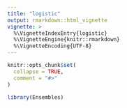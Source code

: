 ```yaml
---
title: "logistic"
output: rmarkdown::html_vignette
vignette: >
  %\VignetteIndexEntry{logistic}
  %\VignetteEngine{knitr::rmarkdown}
  %\VignetteEncoding{UTF-8}
---
```


```r
knitr::opts_chunk$set(
  collapse = TRUE,
  comment = "#>"
)
```

```r
library(Ensembles)
```
